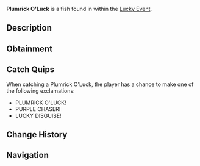 {{FishInfobox
|image          = Plumrick O'Luck.png
|rarity         = Limited
|sea            = First Sea
|location       = [[Lucky Event]]
|sublocation    = 
|sources        = Fishing Rod
|radar_location = 
|prog_speed     = -55
|xp             = 1900
|weather        = Rain
|time           = 
|season         = Spring
|bait           = Lucky
|base_weight    = 300
|base_value     = 5000
|weight_range   = 180
|base_chance    = 4
|base_resil     = 20
}}
'''Plumrick O'Luck''' is a {{Rarity|Limited}} fish found in within the [[Lucky Event]].

== Description ==
{{Description|A hefty purple fish with stylish shades, it glides through pools where St. Patrick's luck runs deep!|Bestiary Entry}}

== Obtainment ==
{{Description|Appears randomly in Lucky Event pools, lured by a rainbow glow.|Bestiary Hint}}
{{Fish Availability|
Lucky Event/Plumrick O'Luck
|top_rods      = 
Leviathan's Fang Rod\20687.11\53625.95;
Free Spirit Rod\19024.47\54006.6;
Great Rod of Oscar\17614.96\36216.5;
Trident Rod\17033.3\48450.38;
Azure Of Lagoon\17002.23\41069.95;
Resourceful Rod\12725.16\28261.82;
Destiny Rod\13071.69\27601.49;
No-Life Rod\16142.98\38667.18;
Lucky Rod\8737.71\20957.98;
Brick Built Rod\9089.55\23962.13;
Firefly Rod\13991.17\37496.57;
Astralhook Rod\16726.46\36172.65;
Ethereal Prism Rod\16702.87\36246.95;
Seraphic Rod\16299.13\36576.75;
Challenger's Rod\15068.78\36214.25;
Rod Of The Forgotten Fang\15026.65\34930.09;
Blazebringer Rod\13814.61\33103.26;
Rod Of The Depths\13192.49\30079.27;
Rod Of The Exalted One\13058.74\29550.09;
Zeus Rod\12892.08\30831.47;
Verdant Shear Rod\12799.84\31371.52;
Depthseeker Rod\11940.55\29980.93;
Avalanche Rod\10562.91\25939.12;
Volcanic Rod\10069.74\24340.63;
Steady Rod\3812.96\10016.72
|recommended   = Trident Rod
}}

== Catch Quips ==
When catching a Plumrick O'Luck, the player has a chance to make one of the following exclamations:
* PLUMRICK O'LUCK!
* PURPLE CHASER!
* LUCKY DISGUISE!

== Change History ==
{{Change History|{{subst:Current Version}}}}

== Navigation ==
{{Fish Navbox|Lucky Event}}